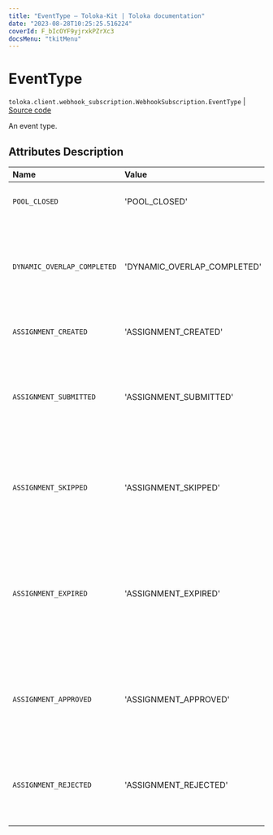 ```yaml
---
title: "EventType — Toloka-Kit | Toloka documentation"
date: "2023-08-28T10:25:25.516224"
coverId: F_bIcOYF9yjrxkPZrXc3
docsMenu: "tkitMenu"
---
```


# EventType

`toloka.client.webhook_subscription.WebhookSubscription.EventType` | [Source code](https://github.com/Toloka/toloka-kit/blob/v1.2.1/src/client/webhook_subscription.py#L25)

An event type.

## Attributes Description

| Name | Value | Description |
| :------| :-----------| :----------| 
`POOL_CLOSED`|'POOL_CLOSED'|<p>A pool is closed.</p>
`DYNAMIC_OVERLAP_COMPLETED`|'DYNAMIC_OVERLAP_COMPLETED'|<p>An aggregated result is ready for a task with a dynamic overlap.</p>
`ASSIGNMENT_CREATED`|'ASSIGNMENT_CREATED'|<p>A task is created.</p>
`ASSIGNMENT_SUBMITTED`|'ASSIGNMENT_SUBMITTED'|<p>A task is completed and waiting for acceptance by a requester.</p>
`ASSIGNMENT_SKIPPED`|'ASSIGNMENT_SKIPPED'|<p>A task was taken by a Toloker who skipped it and didn't return to it.</p>
`ASSIGNMENT_EXPIRED`|'ASSIGNMENT_EXPIRED'|<p>A task was taken by a Toloker who didn't complete it within the time limit or rejected it before it expired.</p>
`ASSIGNMENT_APPROVED`|'ASSIGNMENT_APPROVED'|<p>A task was completed by a Toloker and approved by a requester.</p>
`ASSIGNMENT_REJECTED`|'ASSIGNMENT_REJECTED'|<p>A task was completed by a Toloker but rejected by a requester.</p>